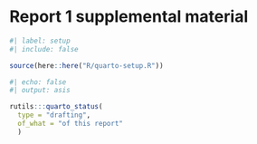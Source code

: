 # Report 1 supplemental material

```r
#| label: setup
#| include: false

source(here::here("R/quarto-setup.R"))
```

```r
#| echo: false
#| output: asis

rutils:::quarto_status(
  type = "drafting",
  of_what = "of this report"
  )
```
